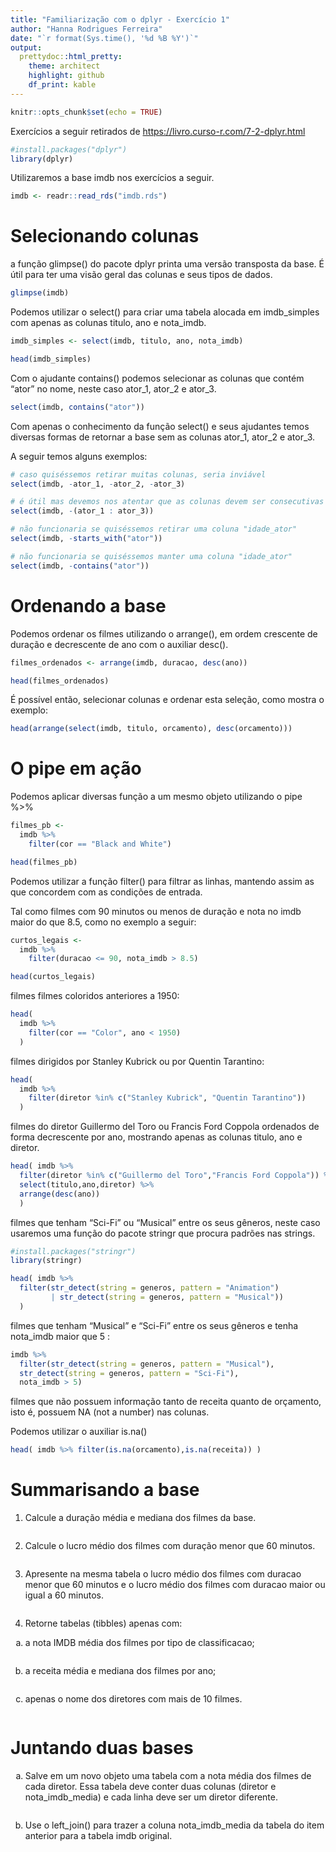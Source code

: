 ```yaml
---
title: "Familiarização com o dplyr - Exercício 1"
author: "Hanna Rodrigues Ferreira"
date: "`r format(Sys.time(), '%d %B %Y')`"
output: 
  prettydoc::html_pretty:
    theme: architect
    highlight: github
    df_print: kable
---
```


```r
knitr::opts_chunk$set(echo = TRUE)
```

Exercícios a seguir retirados de <https://livro.curso-r.com/7-2-dplyr.html>

```r
#install.packages("dplyr")
library(dplyr)
```

Utilizaremos a base imdb nos exercícios a seguir.



```r
imdb <- readr::read_rds("imdb.rds")
```

# Selecionando colunas

a função glimpse() do pacote dplyr printa uma versão transposta da base. É útil para ter uma visão geral das colunas e seus tipos de dados. 

```r
glimpse(imdb)
```


Podemos utilizar o select() para criar uma tabela alocada em imdb_simples com apenas as colunas titulo, ano e nota_imdb.

```r
imdb_simples <- select(imdb, titulo, ano, nota_imdb)

head(imdb_simples)
```

Com o ajudante contains() podemos selecionar as colunas que contém "ator" no nome, neste caso ator_1, ator_2 e ator_3.

```r
select(imdb, contains("ator"))
```

Com apenas o conhecimento da função select() e seus ajudantes temos diversas formas de retornar a base sem as colunas ator_1, ator_2 e ator_3.

A seguir temos alguns exemplos:

```r

# caso quiséssemos retirar muitas colunas, seria inviável
select(imdb, -ator_1, -ator_2, -ator_3)

# é útil mas devemos nos atentar que as colunas devem ser consecutivas
select(imdb, -(ator_1 : ator_3)) 

# não funcionaria se quiséssemos retirar uma coluna "idade_ator"
select(imdb, -starts_with("ator")) 

# não funcionaria se quiséssemos manter uma coluna "idade_ator"
select(imdb, -contains("ator"))

```

# Ordenando a base

Podemos ordenar os filmes utilizando o arrange(), em ordem crescente de duração e decrescente de ano com o auxiliar desc().

```r

filmes_ordenados <- arrange(imdb, duracao, desc(ano))

head(filmes_ordenados)

```

É possível então, selecionar colunas e ordenar esta seleção, como mostra o exemplo:

```r

head(arrange(select(imdb, titulo, orcamento), desc(orcamento)))

```

# O pipe em ação

Podemos aplicar diversas função a um mesmo objeto utilizando o pipe %>%

```r

filmes_pb <- 
  imdb %>% 
    filter(cor == "Black and White")

head(filmes_pb)

```

 Podemos utilizar a função filter() para filtrar as linhas, mantendo assim as que concordem com as condições de entrada.
 
Tal como filmes com 90 minutos ou menos de duração e nota no imdb maior do que 8.5, como no exemplo a seguir:

```r

curtos_legais <-
  imdb %>%
    filter(duracao <= 90, nota_imdb > 8.5)

head(curtos_legais)

```

filmes filmes coloridos anteriores a 1950:

```r

head(
  imdb %>%
    filter(cor == "Color", ano < 1950)
  )

```

filmes dirigidos por Stanley Kubrick ou por Quentin Tarantino:

```r

head(
  imdb %>%
    filter(diretor %in% c("Stanley Kubrick", "Quentin Tarantino"))
  )

```

filmes do diretor Guillermo del Toro ou Francis Ford Coppola ordenados de forma decrescente por ano, mostrando apenas as colunas titulo, ano e diretor.

```r


head( imdb %>%
  filter(diretor %in% c("Guillermo del Toro","Francis Ford Coppola")) %>% 
  select(titulo,ano,diretor) %>% 
  arrange(desc(ano))
  )

```

filmes que tenham “Sci-Fi” ou “Musical” entre os seus gêneros, neste caso usaremos uma função do pacote stringr que procura padrões nas strings.

```r

#install.packages("stringr")
library(stringr)

head( imdb %>%
  filter(str_detect(string = generos, pattern = "Animation")
         | str_detect(string = generos, pattern = "Musical"))
  )

```

filmes que tenham “Musical” e “Sci-Fi” entre os seus gêneros e tenha nota_imdb maior que 5 :

```r

imdb %>%
  filter(str_detect(string = generos, pattern = "Musical"),
  str_detect(string = generos, pattern = "Sci-Fi"),
  nota_imdb > 5)

```

filmes que não possuem informação tanto de receita quanto de orçamento, isto é, possuem NA (not a number) nas colunas.

Podemos utilizar o auxiliar is.na()

```r

head( imdb %>% filter(is.na(orcamento),is.na(receita)) )

```

# Summarisando a base

 1. Calcule a duração média e mediana dos filmes da base.

```r



```

 2. Calcule o lucro médio dos filmes com duração menor que 60 minutos.

```r



```

3. Apresente na mesma tabela o lucro médio dos filmes com duracao menor que 60 minutos e o lucro médio dos filmes com duracao maior ou igual a 60 minutos.

```r



```

 4. Retorne tabelas (tibbles) apenas com:

a. a nota IMDB média dos filmes por tipo de classificacao;

```r



```

b. a receita média e mediana dos filmes por ano;

```r



```

 c. apenas o nome dos diretores com mais de 10 filmes.

```r



```

# Juntando duas bases

 a. Salve em um novo objeto uma tabela com a nota média dos filmes de cada diretor. Essa tabela deve conter duas colunas (diretor e nota_imdb_media) e cada linha deve ser um diretor diferente.

```r



```

 b. Use o left_join() para trazer a coluna nota_imdb_media da tabela do item anterior para a tabela imdb original.

```r



```

